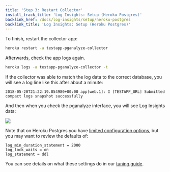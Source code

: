 ```yaml
---
title: 'Step 3: Restart Collector'
install_track_title: 'Log Insights: Setup (Heroku Postgres)'
backlink_href: /docs/log-insights/setup/heroku-postgres
backlink_title: 'Log Insights: Setup (Heroku Postgres)'
---
```


To finish, restart the collector app:

```bash
heroku restart -a testapp-pganalyze-collector
```

Afterwards, check the app logs again.

```bash
heroku logs -a testapp-pganalyze-collector -t
```

If the collector was able to match the log data to the correct database, you will see a log line like this after about a minute:

```
2018-05-20T21:22:19.854980+00:00 app[web.1]: I [TESTAPP_URL] Submitted compact logs snapshot successfully
```

And then when you check the pganalyze interface, you will see Log Insights data:

![](log_insights.png)

Note that on Heroku Postgres you have [limited configuration options](https://devcenter.heroku.com/articles/heroku-postgres-settings),
but you may want to review the defaults of:

```
log_min_duration_statement = 2000
log_lock_waits = on
log_statement = ddl
```

You can see details on what these settings do in our [tuning guide](/docs/log-insights/setup/tuning-log-config-settings).
